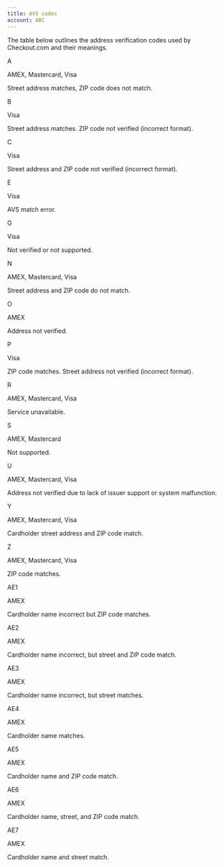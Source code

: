 ```yaml
---
title: AVS codes
account: ABC
---
```


The table below outlines the address verification codes used by Checkout.com and their meanings.

<Table>
<TableHead headers={['AVS code', 'Scheme(s)', 'Description']} />
<TableBody>
<TableRow>
<TableCell>

A

</TableCell>
<TableCell>

AMEX, Mastercard, Visa

</TableCell>
<TableCell>

Street address matches, ZIP code does not match.

</TableCell>
</TableRow>
<TableRow>
<TableCell>

B

</TableCell>
<TableCell>

Visa

</TableCell>
<TableCell>

Street address matches. ZIP code not verified (incorrect format).

</TableCell>
</TableRow>
<TableRow>
<TableCell>

C

</TableCell>
<TableCell>

Visa

</TableCell>
<TableCell>

Street address and ZIP code not verified (incorrect format).

</TableCell>
</TableRow>
<TableRow>
<TableCell>

E

</TableCell>
<TableCell>

Visa

</TableCell>
<TableCell>

AVS match error.

</TableCell>
</TableRow>
<TableRow>
<TableCell>

G

</TableCell>
<TableCell>

Visa

</TableCell>
<TableCell>

Not verified or not supported.

</TableCell>
</TableRow>
<TableRow>
<TableCell>

N

</TableCell>
<TableCell>

AMEX, Mastercard, Visa

</TableCell>
<TableCell>

Street address and ZIP code do not match.

</TableCell>
</TableRow>
<TableRow>
<TableCell>

O

</TableCell>
<TableCell>

AMEX

</TableCell>
<TableCell>


Address not verified.

</TableCell>
</TableRow>
<TableRow>
<TableCell>

P

</TableCell>
<TableCell>

Visa

</TableCell>
<TableCell>

ZIP code matches. Street address not verified (incorrect format).

</TableCell>
</TableRow>
<TableRow>
<TableCell>

R

</TableCell>
<TableCell>

AMEX, Mastercard, Visa

</TableCell>
<TableCell>

Service unavailable.

</TableCell>
</TableRow>
<TableRow>
<TableCell>

S

</TableCell>
<TableCell>

AMEX, Mastercard

</TableCell>
<TableCell>

Not supported.

</TableCell>
</TableRow>
<TableRow>
<TableCell>

U

</TableCell>
<TableCell>

AMEX, Mastercard, Visa

</TableCell>
<TableCell>

Address not verified due to lack of issuer support or system
malfunction.

</TableCell>
</TableRow>
<TableRow>
<TableCell>

Y

</TableCell>
<TableCell>

AMEX, Mastercard, Visa

</TableCell>
<TableCell>

Cardholder street address and ZIP code match.

</TableCell>
</TableRow>
<TableRow>
<TableCell>

Z

</TableCell>
<TableCell>

AMEX, Mastercard, Visa

</TableCell>
<TableCell>

ZIP code matches.

</TableCell>
</TableRow>
<TableRow>
<TableCell>

AE1

</TableCell>
<TableCell>

AMEX

</TableCell>
<TableCell>

Cardholder name incorrect but ZIP code matches.

</TableCell>
</TableRow>
<TableRow>
<TableCell>

AE2

</TableCell>
<TableCell>

AMEX

</TableCell>
<TableCell>

Cardholder name incorrect, but street and ZIP code match.

</TableCell>
</TableRow>
<TableRow>
<TableCell>

AE3

</TableCell>
<TableCell>

AMEX

</TableCell>
<TableCell>

Cardholder name incorrect, but street matches.

</TableCell>
</TableRow>
<TableRow>
<TableCell>

AE4

</TableCell>
<TableCell>

AMEX

</TableCell>
<TableCell>

Cardholder name matches.

</TableCell>
</TableRow>
<TableRow>
<TableCell>

AE5

</TableCell>
<TableCell>

AMEX

</TableCell>
<TableCell>

Cardholder name and ZIP code match.

</TableCell>
</TableRow>
<TableRow>
<TableCell>

AE6

</TableCell>
<TableCell>

AMEX

</TableCell>
<TableCell>

Cardholder name, street, and ZIP code match.

</TableCell>
</TableRow>
<TableRow>
<TableCell>

AE7

</TableCell>
<TableCell>

AMEX

</TableCell>
<TableCell>

Cardholder name and street match.

</TableCell>
</TableRow>
</TableBody>
</Table>
